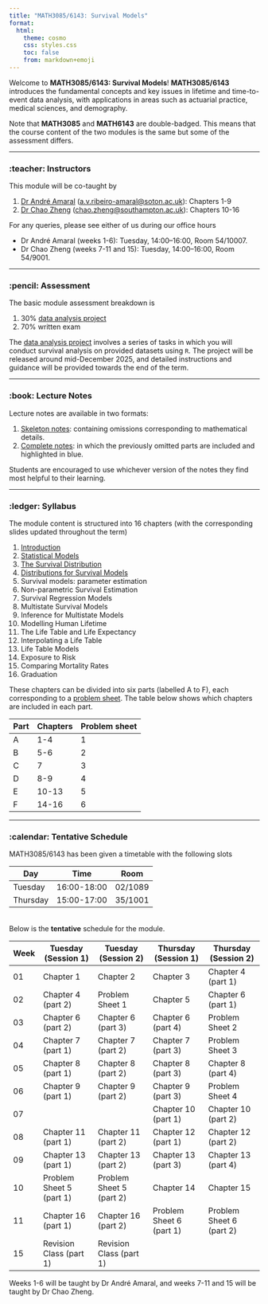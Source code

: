 ```yaml
---
title: "MATH3085/6143: Survival Models"
format:
  html:
    theme: cosmo
    css: styles.css
    toc: false
    from: markdown+emoji
---
```


Welcome to **[MATH3085/6143: Survival Models]{.attention}**! **MATH3085/6143** introduces the fundamental concepts and key issues in lifetime and time-to-event data analysis, with applications in areas such as actuarial practice, medical sciences, and demography. 

Note that **MATH3085** and **MATH6143** are double-badged. This means that the course content of the two modules is the same but some of the assessment differs.

---

### :teacher: **Instructors**

This module will be co-taught by 

1. [Dr André Amaral](https://www.avramaral.com/){target="_blank"} ([a.v.ribeiro-amaral@soton.ac.uk](mailto:a.v.ribeiro-amaral@soton.ac.uk)): Chapters 1-9
2. [Dr Chao Zheng](https://www.personal.soton.ac.uk/cz1y20/){target="_blank"} ([chao.zheng@southampton.ac.uk](mailto:chao.zheng@southampton.ac.uk)): Chapters 10-16

For any queries, please see either of us during our office hours

- Dr André Amaral (weeks 1-6): Tuesday, 14:00–16:00, Room 54/10007.
- Dr Chao Zheng (weeks 7-11 and 15): Tuesday, 14:00–16:00, Room 54/9001.

---

### :pencil: **Assessment**

The basic module assessment breakdown is

1. 30% [data analysis project](project.html)
2. 70% written exam

The [data analysis project](project.html) involves a series of tasks in which you will conduct survival analysis on provided datasets using `R`. The project will be released around mid-December 2025, and detailed instructions and guidance will be provided towards the end of the term.

---

### :book: **Lecture Notes**  

Lecture notes are available in two formats:

1. <a href="/lecture_notes/skeleton.pdf" download>Skeleton notes</a>: containing omissions corresponding to mathematical details.
2. <a href="/lecture_notes/complete.pdf" download>Complete notes</a>: in which the previously omitted parts are included and highlighted in blue.

Students are encouraged to use whichever version of the notes they find most helpful to their learning.

---

### :ledger: **Syllabus**

The module content is structured into 16 chapters (with the corresponding slides updated throughout the term)

1.  [Introduction](/slides/_output/chap_1.html)
2.  [Statistical Models](/slides/_output/chap_2.html)
3.  [The Survival Distribution](/slides/_output/chap_3.html)
4.  [Distributions for Survival Models](/slides/_output/chap_4.html)
5.  Survival models: parameter estimation <!--(/slides/_output/chap_5.html)-->
6.  Non-parametric Survival Estimation <!--(/slides/_output/chap_6.html)-->
7.  Survival Regression Models <!--(/slides/_output/chap_7.html)-->
8.  Multistate Survival Models <!--(/slides/_output/chap_8.html)-->
9.  Inference for Multistate Models <!--(/slides/_output/chap_9.html)-->
10. Modelling Human Lifetime
11. The Life Table and Life Expectancy
12. Interpolating a Life Table
13. Life Table Models
14. Exposure to Risk
15. Comparing Mortality Rates
16. Graduation

These chapters can be divided into six parts (labelled A to F), each corresponding to a [problem sheet](/problem_sheets.html). The table below shows which chapters are included in each part.

:::{.small-text}
| Part | Chapters | Problem sheet |
|------|----------|---------------|
| A    | 1-4      | 1             |
| B    | 5-6      | 2             |
| C    | 7        | 3             |
| D    | 8-9      | 4             |
| E    | 10-13    | 5             |
| F    | 14-16    | 6             |
:::

---

### :calendar: **Tentative Schedule** 

MATH3085/6143 has been given a timetable with the following slots

:::{.small-text}
| Day       | Time       | Room   |
|-----------|------------|--------|
| Tuesday   | 16:00-18:00 | 02/1089 |
| Thursday  | 15:00-17:00 | 35/1001 |
:::

<div style="margin-top: 25pt;"></div>

Below is the **tentative** schedule for the module.   

:::{.small-text}
| Week | Tuesday (Session 1)  | Tuesday (Session 2)  | Thursday (Session 1) | Thursday (Session 2) |
| ---- | -------------------- | -------------------- | -------------------- | -------------------- | 
| [01]{.inst1}   | Chapter 1            | Chapter 2            | Chapter 3            | Chapter 4 (part 1)   | 
| [02]{.inst1}   | Chapter 4 (part 2)   | Problem Sheet 1      | Chapter 5            | Chapter 6 (part 1)   | 
| [03]{.inst1}   | Chapter 6 (part 2)   | Chapter 6 (part 3)   | Chapter 6 (part 4)   | Problem Sheet 2      | 
| [04]{.inst1}   | Chapter 7 (part 1)   | Chapter 7 (part 2)   | Chapter 7 (part 3)   | Problem Sheet 3      | 
| [05]{.inst1}   | Chapter 8 (part 1)   | Chapter 8 (part 2)   | Chapter 8 (part 3)   | Chapter 8 (part 4)   | 
| [06]{.inst1}   | Chapter 9 (part 1)   | Chapter 9 (part 2)   | Chapter 9 (part 3)   | Problem Sheet 4      | <!-- Ends in Nov 09 -->
| [07]{.inst2}   |                      |                      | Chapter 10 (part 1)  | Chapter 10 (part 2)  | 
| [08]{.inst2}   | Chapter 11 (part 1)  | Chapter 11 (part 2)  | Chapter 12 (part 1)  | Chapter 12 (part 2)  | 
| [09]{.inst2}   | Chapter 13 (part 1)  | Chapter 13 (part 2)  | Chapter 13 (part 3)  | Chapter 13 (part 4)  | 
| [10]{.inst2}   | Problem Sheet 5 (part 1) |   Problem Sheet 5 (part 2)| Chapter 14  |  Chapter 15          | 
| [11]{.inst2}   | Chapter 16 (part 1)  | Chapter 16 (part 2)  | Problem Sheet 6 (part 1) | Problem Sheet 6 (part 2) | 
| [15]{.inst2}   | Revision Class (part 1) |  Revision Class (part 1) |               |                      | <!-- Ends in Jan 11 -->
:::

Weeks [1-6]{.inst1} will be taught by [Dr André Amaral]{.inst1}, and weeks [7-11 and 15]{.inst2} will be taught by [Dr Chao Zheng]{.inst2}.
